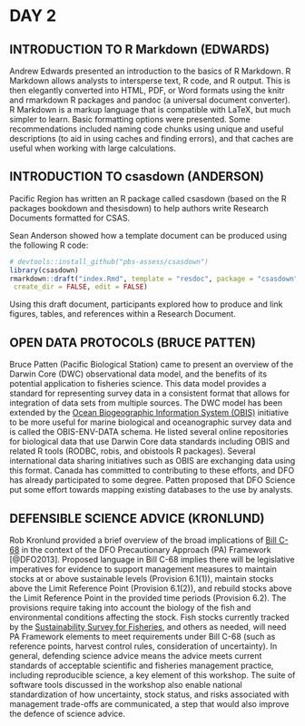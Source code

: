 # DAY 2

## INTRODUCTION TO R Markdown (EDWARDS)

Andrew Edwards presented an introduction to the basics of R Markdown. R Markdown
allows analysts to intersperse text, R code, and R output. This is then
elegantly converted into HTML, PDF, or Word formats using the knitr and
rmarkdown R packages and pandoc (a universal document converter). R Markdown is
a markup language that is compatible with LaTeX, but much simpler to learn.
Basic formatting options were presented. Some recommendations included naming
code chunks using unique and useful descriptions (to aid in using caches and
finding errors), and that caches are useful when working with large calculations.

## INTRODUCTION TO csasdown (ANDERSON)

Pacific Region has written an R package called csasdown (based on the R packages
bookdown and thesisdown) to help authors write Research Documents formatted for
CSAS.

Sean Anderson showed how a template document can be produced using the following 
R code:   

```r
# devtools::install_github("pbs-assess/csasdown")
library(csasdown)
rmarkdown::draft("index.Rmd", template = "resdoc", package = "csasdown",
 create_dir = FALSE, edit = FALSE)
```

Using this draft document, participants explored how to produce and link
figures, tables, and references within a Research Document.

## OPEN DATA PROTOCOLS (BRUCE PATTEN)

Bruce Patten (Pacific Biological Station) came to present 
an overview of the Darwin Core (DWC) observational data model,
and the benefits of its potential application to fisheries science. This data
model provides a standard for representing survey data in a consistent format
that allows for integration of data sets from multiple sources. The DWC model
has been extended by the [Ocean Biogeographic Information System
(OBIS)](http://www.iobis.org) initiative to be more useful for marine biological
and oceanographic survey data and is called the OBIS-ENV-DATA schema. He listed
several online repositories for biological data that use Darwin Core data
standards including OBIS and related R tools (RODBC, robis, and obistools R
packages). Several international data sharing initiatives such as OBIS are
exchanging data using this format. Canada has committed to contributing to
these efforts, and DFO has already participated to some degree. Patten proposed 
that DFO Science put some effort towards mapping existing databases to the 
use by analysts.

## DEFENSIBLE SCIENCE ADVICE (KRONLUND)

Rob Kronlund provided a brief overview of the broad implications of 
[Bill C-68](http://www.parl.ca/DocumentViewer/en/42-1/bill/C-68/third-reading)
in the context of the DFO Precautionary Approach (PA) Framework [@DFO2013]. 
Proposed language in Bill C-68 implies
there will be legislative imperatives for evidence to support management
measures to maintain stocks at or above sustainable levels (Provision 6.1(1)),
maintain stocks above the Limit Reference Point (Provision 6.1(2)), and rebuild
stocks above the Limit Reference Point in the provided time periods (Provision
6.2). The provisions require taking into account the biology of the fish and
environmental conditions affecting the stock. Fish stocks currently tracked by
the [Sustainability Survey for
Fisheries](http://www.dfo-mpo.gc.ca/reports-rapports/regs/sff-cpd/survey-sondage/index-en.html), 
and others as needed, will need PA Framework elements to meet requirements under
Bill C-68 (such as reference points, harvest control rules, consideration of
uncertainty). In general, defending science advice means the advice meets
current standards of acceptable scientific and fisheries management practice,
including reproducible science, a key element of this workshop. The suite of
software tools discussed in the workshop also enable national standardization
of how uncertainty, stock status, and risks associated with management
trade-offs are communicated, a step that would also improve the defence of
science advice.
